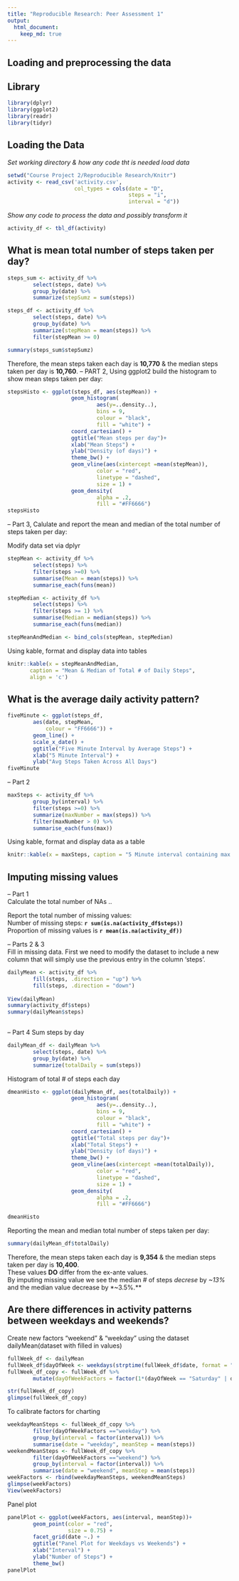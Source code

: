```yaml
---
title: "Reproducible Research: Peer Assessment 1"
output: 
  html_document:
    keep_md: true
---
```



## Loading and preprocessing the data
## Library
```r
library(dplyr)
library(ggplot2)
library(readr)
library(tidyr)
```
## Loading the Data
*Set working directory & how any code tht is needed load data*
```r
setwd("Course Project 2/Reproducible Research/Knitr")
activity <- read_csv('activity.csv', 
                     col_types = cols(date = "D", 
                                      steps = "i",
                                      interval = "d"))
```
*Show any code to process the data and possibly transform it*
```r
activity_df <- tbl_df(activity)
```


## What is mean total number of steps taken per day?
```r
steps_sum <- activity_df %>%
        select(steps, date) %>%
        group_by(date) %>%
        summarize(stepSumz = sum(steps))

steps_df <- activity_df %>% 
        select(steps, date) %>%
        group_by(date) %>%
        summarize(stepMean = mean(steps)) %>%
        filter(stepMean >= 0)

summary(steps_sum$stepSumz)
```
Therefore, the mean steps taken each day is **10,770** & the median steps taken per day is **10,760**.
-- PART 2, Using ggplot2 build the histogram to show mean steps taken per day:
```r
stepsHisto <- ggplot(steps_df, aes(stepMean)) +
                    geom_histogram(
                            aes(y=..density..),
                            bins = 9, 
                            colour = "black",
                            fill = "white") +
                    coord_cartesian() +
                    ggtitle("Mean steps per day")+
                    xlab("Mean Steps") +
                    ylab("Density (of days)") +
                    theme_bw() +
                    geom_vline(aes(xintercept =mean(stepMean)),
                            color = "red",
                            linetype = "dashed",
                            size = 1) +
                    geom_density(
                            alpha = .2, 
                            fill = "#FF6666")
stepsHisto
```
-- Part 3, Calulate and report the mean and median of the total number of steps taken per day:  

Modify data set via dplyr
```r
stepMean <- activity_df %>%
        select(steps) %>%
        filter(steps >=0) %>%
        summarise(Mean = mean(steps)) %>%
        summarise_each(funs(mean))

stepMedian <- activity_df %>%
        select(steps) %>%
        filter(steps >= 1) %>%
        summarise(Median = median(steps)) %>%
        summarise_each(funs(median))

stepMeanAndMedian <- bind_cols(stepMean, stepMedian)
```
Using kable, format and display data into tables
```r
knitr::kable(x = stepMeanAndMedian,
       caption = "Mean & Median of Total # of Daily Steps",
       align = 'c')
```


## What is the average daily activity pattern?
```r
fiveMinute <- ggplot(steps_df, 
        aes(date, stepMean, 
            colour = "FF6666")) +
        geom_line() +
        scale_x_date() +
        ggtitle("Five Minute Interval by Average Steps") +
        xlab("5 Minute Interval") +
        ylab("Avg Steps Taken Across All Days")
fiveMinute                
```   
-- Part 2
```r
maxSteps <- activity_df %>%
        group_by(interval) %>%
        filter(steps >=0) %>%
        summarize(maxNumber = max(steps)) %>%
        filter(maxNumber > 0) %>%
        summarise_each(funs(max))
```
Using kable, format and display data as a table
```r
knitr::kable(x = maxSteps, caption = "5 Minute interval containing max steps", align = 'c')
```


## Imputing missing values
-- Part 1   
Calculate the total number of NAs ..   
   
Report the total number of missing values:  
Number of missing steps:  **`r sum(is.na(activity_df$steps))`**  
Proportion of missing values is **`r mean(is.na(activity_df))`**  

-- Parts 2 & 3    
Fill in missing data. First we need to modify the dataset to include a new column that will simply use the previous entry in the column 'steps'.     
```r
dailyMean <- activity_df %>%
        fill(steps, .direction = "up") %>%
        fill(steps, .direction = "down")
        
View(dailyMean)
summary(activity_df$steps)
summary(dailyMean$steps)
        
```
-- Part 4
Sum steps by day
```r
dailyMean_df <- dailyMean %>%
        select(steps, date) %>%
        group_by(date) %>%
        summarize(totalDaily = sum(steps))
```
Histogram of total # of steps each day 
```r
dmeanHisto <- ggplot(dailyMean_df, aes(totalDaily)) +
                    geom_histogram(
                            aes(y=..density..),
                            bins = 9, 
                            colour = "black",
                            fill = "white") +
                    coord_cartesian() +
                    ggtitle("Total steps per day")+
                    xlab("Total Steps") +
                    ylab("Density (of days)") +
                    theme_bw() +
                    geom_vline(aes(xintercept =mean(totalDaily)),
                            color = "red",
                            linetype = "dashed",
                            size = 1) +
                    geom_density(
                            alpha = .2,
                            fill = "#FF6666")

dmeanHisto
```
Reporting the mean and median total number of steps taken per day:
```r
summary(dailyMean_df$totalDaily)
```
Therefore, the mean steps taken each day is **9,354** & the median steps taken per day is **10,400**.     
These values **DO** differ from the ex-ante values.    
By imputing missing value we see the median # of steps *decrese* by *~13%* and the median value decrease by *~3.5%.**


## Are there differences in activity patterns between weekdays and weekends?
Create new factors "weekend" & "weekday" using the dataset dailyMean(dataset with filled in values)  
```r
fullWeek_df <- dailyMean
fullWeek_df$dayOfWeek <- weekdays(strptime(fullWeek_df$date, format = "%Y-%m-%d"))
fullWeek_df_copy <- fullWeek_df %>%
        mutate(dayOfWeekFactors = factor(1*(dayOfWeek == "Saturday" | dayOfWeek == "Sunday"), labels = c("weekday", "weekend")))

str(fullWeek_df_copy)
glimpse(fullWeek_df_copy)
```
To calibrate factors for charting
```r
weekdayMeanSteps <- fullWeek_df_copy %>%
        filter(dayOfWeekFactors =="weekday") %>%
        group_by(interval = factor(interval)) %>%
        summarise(date = "weekday", meanStep = mean(steps))
weekendMeanSteps <- fullWeek_df_copy %>%
        filter(dayOfWeekFactors =="weekend") %>%
        group_by(interval = factor(interval)) %>%
        summarise(date = "weekend", meanStep = mean(steps))
weekFactors <- rbind(weekdayMeanSteps, weekendMeanSteps)
glimpse(weekFactors)
View(weekFactors)
```
Panel plot
```r
panelPlot <- ggplot(weekFactors, aes(interval, meanStep))+
        geom_point(color = "red",
                   size = 0.75) +
        facet_grid(date ~.) +
        ggtitle("Panel Plot for Weekdays vs Weekends") +
        xlab("Interval") +
        ylab("Number of Steps") +
        theme_bw()
panelPlot
```
